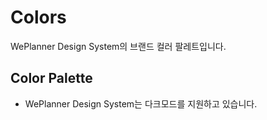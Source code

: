 

<Meta title="Design System/ColorPalette" />

# Colors

WePlanner Design System의 브랜드 컬러 팔레트입니다.

## Color Palette

- WePlanner Design System는 다크모드를 지원하고 있습니다.

<ColorPalette />
